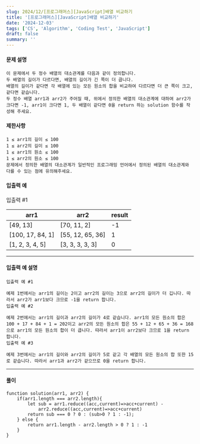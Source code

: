 ```yaml
---
slug: 2024/12/[프로그래머스][JavaScript]배열 비교하기
title: '[프로그래머스][JavaScript]배열 비교하기'
date: '2024-12-03'
tags: ['CS', 'Algorithm', 'Coding Test', 'JavaScript']
draft: false
summary: ''
---
```

#### 문제 설명
    이 문제에서 두 정수 배열의 대소관계를 다음과 같이 정의합니다.
    두 배열의 길이가 다르다면, 배열의 길이가 긴 쪽이 더 큽니다.
    배열의 길이가 같다면 각 배열에 있는 모든 원소의 합을 비교하여 다르다면 더 큰 쪽이 크고, 같다면 같습니다.
    두 정수 배열 arr1과 arr2가 주어질 때, 위에서 정의한 배열의 대소관계에 대하여 arr2가 크다면 -1, arr1이 크다면 1, 두 배열이 같다면 0을 return 하는 solution 함수를 작성해 주세요.
#### 제한사항
````
1 ≤ arr1의 길이 ≤ 100
1 ≤ arr2의 길이 ≤ 100
1 ≤ arr1의 원소 ≤ 100
1 ≤ arr2의 원소 ≤ 100
문제에서 정의한 배열의 대소관계가 일반적인 프로그래밍 언어에서 정의된 배열의 대소관계와 다를 수 있는 점에 유의해주세요.
````
#### 입출력 예
입출력 #1

|arr1	|arr2	|result|
|-----|------|--------|
|[49, 13]	|[70, 11, 2]|	-1|
|[100, 17, 84, 1]|	[55, 12, 65, 36]|	1|
|[1, 2, 3, 4, 5]|	[3, 3, 3, 3, 3]	|0|
---
#### 입출력 예 설명
    입출력 예 #1
    
    예제 1번에서는 arr1의 길이는 2이고 arr2의 길이는 3으로 arr2의 길이가 더 깁니다. 따라서 arr2가 arr1보다 크므로 -1을 return 합니다.
    입출력 예 #2
    
    예제 2번에서는 arr1의 길이과 arr2의 길이가 4로 같습니다. arr1의 모든 원소의 합은 100 + 17 + 84 + 1 = 202이고 arr2의 모든 원소의 합은 55 + 12 + 65 + 36 = 168으로 arr1의 모든 원소의 합이 더 큽니다. 따라서 arr1이 arr2보다 크므로 1을 return 합니다.
    입출력 예 #3
    
    예제 3번에서는 arr1의 길이와 arr2의 길이가 5로 같고 각 배열의 모든 원소의 합 또한 15로 같습니다. 따라서 arr1과 arr2가 같으므로 0을 return 합니다.


---
#### 풀이
````
function solution(arr1, arr2) {
    if(arr1.length === arr2.length){
        let sub = arr1.reduce((acc,current)=>acc+current) - 
            arr2.reduce((acc,current)=>acc+current) 
        return sub === 0 ? 0 : (sub>0 ? 1 : -1);
    } else {
        return arr1.length - arr2.length > 0 ? 1 : -1
    }
}
````